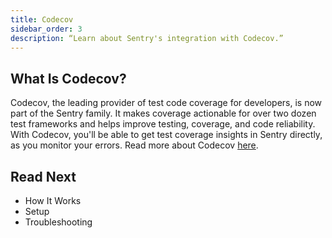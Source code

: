 ```yaml
---
title: Codecov
sidebar_order: 3
description: “Learn about Sentry's integration with Codecov.”
---
```


## What Is Codecov?

Codecov, the leading provider of test code coverage for developers, is now part of the Sentry family. It makes coverage actionable for over two dozen test frameworks and helps improve testing, coverage, and code reliability. With Codecov, you'll be able to get test coverage insights in Sentry directly, as you monitor your errors. Read more about Codecov [here](https://docs.codecov.com/docs/about-code-coverage).


## Read Next

- How It Works
- Setup
- Troubleshooting

<PageGrid />
